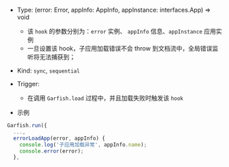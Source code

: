 
- Type: <Highlight> (error: Error, appInfo: AppInfo, appInstance: interfaces.App) => void </Highlight>
  - 该 `hook` 的参数分别为：`error` 实例、 `appInfo` 信息、`appInstance` 应用实例
  - 一旦设置该 hook，子应用加载错误不会 throw 到文档流中，全局错误监听将无法捕获到；
- Kind: `sync`, `sequential`
- Trigger:

  - 在调用 `Garfish.load` 过程中，并且加载失败时触发该 `hook`

- 示例

```ts
Garfish.run({
  ...,
  errorLoadApp(error, appInfo) {
    console.log('子应用加载异常', appInfo.name);
    console.error(error);
  },
```
